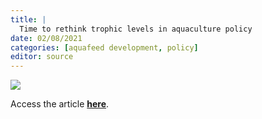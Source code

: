 ```yaml
---
title: |
  Time to rethink trophic levels in aquaculture policy
date: 02/08/2021
categories: [aquafeed development, policy]
editor: source
---
```


![](cottrell-et-al-2021.jpeg)

Access the article [**here**](https://doi.org/10.1111/raq.12535).
